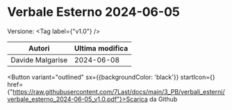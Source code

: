 

# Verbale Esterno 2024-06-05

Versione: <Tag label={"v1.0"} />



|     Autori     |Ultima modifica|
|----------------|---------------|
|Davide Malgarise|   2024-06-08  |

<Button variant="outlined" sx={{backgroundColor: 'black'}} startIcon={<GithubIcon />} href={"https://raw.githubusercontent.com/7Last/docs/main/3_PB/verbali_esterni/verbale_esterno_2024-06-05_v1.0.pdf"}>Scarica da Github</Button>